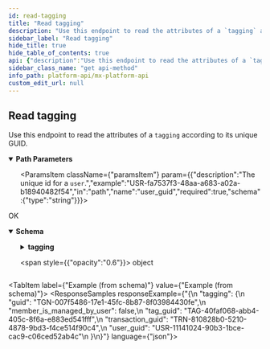 ```yaml
---
id: read-tagging
title: "Read tagging"
description: "Use this endpoint to read the attributes of a `tagging` according to its unique GUID."
sidebar_label: "Read tagging"
hide_title: true
hide_table_of_contents: true
api: {"description":"Use this endpoint to read the attributes of a `tagging` according to its unique GUID.","operationId":"readTagging","parameters":[{"description":"The unique id for a `tagging`.","example":"TGN-007f5486-17e1-45fc-8b87-8f03984430fe","in":"path","name":"tagging_guid","required":true,"schema":{"type":"string"}},{"description":"The unique id for a `user`.","example":"USR-fa7537f3-48aa-a683-a02a-b18940482f54","in":"path","name":"user_guid","required":true,"schema":{"type":"string"}}],"responses":{"200":{"content":{"application/vnd.mx.api.v1+json":{"schema":{"properties":{"tagging":{"properties":{"guid":{"example":"TGN-007f5486-17e1-45fc-8b87-8f03984430fe","nullable":true,"type":"string"},"member_is_managed_by_user":{"example":false,"nullable":true,"type":"boolean"},"tag_guid":{"example":"TAG-40faf068-abb4-405c-8f6a-e883ed541fff","nullable":true,"type":"string"},"transaction_guid":{"example":"TRN-810828b0-5210-4878-9bd3-f4ce514f90c4","nullable":true,"type":"string"},"user_guid":{"example":"USR-11141024-90b3-1bce-cac9-c06ced52ab4c","nullable":true,"type":"string"}},"type":"object","title":"TaggingResponse"}},"type":"object","title":"TaggingResponseBody"}}},"description":"OK"}},"tags":["users"],"method":"get","path":"/users/{user_guid}/taggings/{tagging_guid}","servers":[{"url":"https://api.mx.com"},{"url":"https://int-api.mx.com"}],"security":[{"basicAuth":[]}],"securitySchemes":{"basicAuth":{"scheme":"basic","type":"http"}},"info":{"contact":{"name":"MX Platform API","url":"https://www.mx.com/products/platform-api"},"description":"The MX Platform API is a powerful, fully-featured API designed to make aggregating and enhancing financial data easy and reliable. It can seamlessly connect your app or website to tens of thousands of financial institutions.","title":"MX Platform API","version":"0.1.0"},"postman":{"name":"Read tagging","description":{"content":"Use this endpoint to read the attributes of a `tagging` according to its unique GUID.","type":"text/plain"},"url":{"path":["users",":user_guid","taggings",":tagging_guid"],"host":["{{baseUrl}}"],"query":[],"variable":[{"disabled":false,"description":{"content":"(Required) The unique id for a `tagging`.","type":"text/plain"},"type":"any","value":"","key":"tagging_guid"},{"disabled":false,"description":{"content":"(Required) The unique id for a `user`.","type":"text/plain"},"type":"any","value":"","key":"user_guid"}]},"header":[{"key":"Accept","value":"application/vnd.mx.api.v1+json"}],"method":"GET"}}
sidebar_class_name: "get api-method"
info_path: platform-api/mx-platform-api
custom_edit_url: null
---
```



## Read tagging



Use this endpoint to read the attributes of a `tagging` according to its unique GUID.


<details style={{"marginBottom":"1rem"}} data-collapsed={false} open={true}>
<summary style={{}}>
<strong>Path Parameters</strong>
</summary>

<div>
<ul>
<ParamsItem className={"paramsItem"} param={{"description":"The unique id for a `tagging`.","example":"TGN-007f5486-17e1-45fc-8b87-8f03984430fe","in":"path","name":"tagging_guid","required":true,"schema":{"type":"string"}}}></ParamsItem>

<ParamsItem className={"paramsItem"} param={{"description":"The unique id for a `user`.","example":"USR-fa7537f3-48aa-a683-a02a-b18940482f54","in":"path","name":"user_guid","required":true,"schema":{"type":"string"}}}></ParamsItem>
</ul>
</div>
</details>

<div>
<ApiTabs>
<TabItem label={"200"} value={"200"}>
<div>

OK

</div>

<div>
<MimeTabs schemaType={"response"}>
<TabItem label={"application/vnd.mx.api.v1+json"} value={"application/vnd.mx.api.v1+json"}>
<SchemaTabs>
<TabItem label={"Schema"} value={"Schema"}>
<details style={{}} data-collapsed={false} open={true}>
<summary style={{"textAlign":"left"}}>
<strong>Schema</strong>
</summary>

<div style={{"textAlign":"left","marginLeft":"1rem"}}></div>

<ul style={{"marginLeft":"1rem"}}>
<SchemaItem collapsible={true} className={"schemaItem"}>
<details style={{}}>
<summary style={{}}>
<strong>tagging</strong>

<span style={{"opacity":"0.6"}}> object</span>
</summary>

<div style={{"marginLeft":"1rem"}}>
<SchemaItem collapsible={false} name={"guid"} required={false} schemaName={"string"} qualifierMessage={undefined} schema={{"example":"TGN-007f5486-17e1-45fc-8b87-8f03984430fe","nullable":true,"type":"string"}}></SchemaItem>

<SchemaItem collapsible={false} name={"member_is_managed_by_user"} required={false} schemaName={"boolean"} qualifierMessage={undefined} schema={{"example":false,"nullable":true,"type":"boolean"}}></SchemaItem>

<SchemaItem collapsible={false} name={"tag_guid"} required={false} schemaName={"string"} qualifierMessage={undefined} schema={{"example":"TAG-40faf068-abb4-405c-8f6a-e883ed541fff","nullable":true,"type":"string"}}></SchemaItem>

<SchemaItem collapsible={false} name={"transaction_guid"} required={false} schemaName={"string"} qualifierMessage={undefined} schema={{"example":"TRN-810828b0-5210-4878-9bd3-f4ce514f90c4","nullable":true,"type":"string"}}></SchemaItem>

<SchemaItem collapsible={false} name={"user_guid"} required={false} schemaName={"string"} qualifierMessage={undefined} schema={{"example":"USR-11141024-90b3-1bce-cac9-c06ced52ab4c","nullable":true,"type":"string"}}></SchemaItem>
</div>
</details>
</SchemaItem>
</ul>
</details>
</TabItem>

<TabItem label={"Example (from schema)"} value={"Example (from schema)"}>
<ResponseSamples responseExample={"{\n  \"tagging\": {\n    \"guid\": \"TGN-007f5486-17e1-45fc-8b87-8f03984430fe\",\n    \"member_is_managed_by_user\": false,\n    \"tag_guid\": \"TAG-40faf068-abb4-405c-8f6a-e883ed541fff\",\n    \"transaction_guid\": \"TRN-810828b0-5210-4878-9bd3-f4ce514f90c4\",\n    \"user_guid\": \"USR-11141024-90b3-1bce-cac9-c06ced52ab4c\"\n  }\n}"} language={"json"}></ResponseSamples>
</TabItem>
</SchemaTabs>
</TabItem>
</MimeTabs>
</div>
</TabItem>
</ApiTabs>
</div>

      